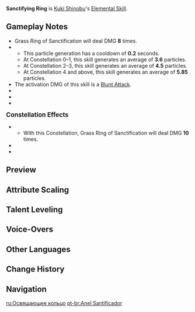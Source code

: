 {{Talent Infobox
|image         = Talent Sanctifying Ring.png
|character     = Kuki Shinobu
|type          = Elemental Skill
|info          = Creates a Grass Ring of Sanctification at the cost of part of her [[HP]], dealing {{Color|Electro DMG}} to nearby opponents.<br /><br />'''Grass Ring of Sanctification'''<br />Follows your current active character around. Deals {{Color|Electro DMG}} to nearby opponents every 1.5s and restores HP for the active character(s) within the ring's AoE based on Kuki Shinobu's Max HP.<br /><br />The HP consumption from using this skill can only bring her to 20% HP.
|CD            = 15s
|duration      = 12s
|attr1         = Skill DMG
|value1        = 75.7 – 160.9%
|attr2         = Grass Ring of Sanctification Healing
|value2        = 3% Max HP+288.9 – 6.4% Max HP+794.5
|attr3         = Grass Ring of Sanctification DMG
|value3        = 25.2 – 53.6%
|attr4         = Activation Cost
|value4        = 30% Current HP
|scale_att1    = HP
|scale_att2    = ATK
|utility1      = Health Depletion
|utility2      = Healing
}}
{{Description|Band the Naku Weed into a loop about your waist, and it shall exorcise evil.}}
'''Sanctifying Ring''' is [[Kuki Shinobu]]'s [[Elemental Skill]].

==Gameplay Notes==
* Grass Ring of Sanctification will deal DMG '''8''' times.
* {{TalentNote|particles|Grass Ring of Sanctification DMG or Kuki Shinobu's [[To Sever Sealing|4th Constellation]]|0.45}}
** This particle generation has a cooldown of '''0.2''' seconds.
** At Constellation 0–1, this skill generates an average of '''3.6''' particles.
** At Constellation 2–3, this skill generates an average of '''4.5''' particles.
** At Constellation 4 and above, this skill generates an average of '''5.85''' particles.
* The activation DMG of this skill is a [[Blunt Attack]].
* {{TalentNote|icd|Skill DMG|2.5|3|Grass Ring of Sanctification DMG}}
* {{TalentNote|no snapshot|Skill DMG|character=Kuki Shinobu}}
* {{TalentNote|character=Kuki Shinobu|talent=Sanctifying Ring|ascension|2|Heart's Repose|increases Sanctifying Ring's healing amount and damage dealt based on Kuki Shinobu's [[Elemental Mastery]]. The healing amount is increased by 75% of her Elemental Mastery, and the damage dealt is increased by 25% of her Elemental Mastery.}}

<big>'''Constellation Effects'''</big>
* {{TalentNote|character=Kuki Shinobu|talent=Sanctifying Ring|constellation|2|To Forsake Fortune}}
** With this Constellation, Grass Ring of Sanctification will deal DMG '''10''' times.
* {{TalentNote|character=Kuki Shinobu|talent=Sanctifying Ring|constellation|3|To Sequester Sorrow}}
* {{TalentNote|character=Kuki Shinobu|talent=Sanctifying Ring|constellation|4|To Sever Sealing}}

==Preview==
{{Preview
|file     = Sanctifying Ring Preview
}}

==Attribute Scaling==
{{Talent Scaling
|levels=13
|order=skilldmg,grassringofsanctificationhealing,grassringofsanctificationdmg,activationcost,duration,cd
|titles=Skill DMG,Grass Ring of Sanctification Healing,Grass Ring of Sanctification DMG,Activation Cost,Duration,CD
|skilldmg_1=75.71
|skilldmg_2=81.39
|skilldmg_3=87.07
|skilldmg_4=94.64
|skilldmg_5=100.32
|skilldmg_6=106
|skilldmg_7=113.57
|skilldmg_8=121.14
|skilldmg_9=128.71
|skilldmg_10=136.28
|skilldmg_11=143.85
|skilldmg_12=151.42
|skilldmg_13=160.89
|grassringofsanctificationhealing_1=3% Max HP+288.89
|grassringofsanctificationhealing_2=3.23% Max HP+317.78
|grassringofsanctificationhealing_3=3.45% Max HP+349.08
|grassringofsanctificationhealing_4=3.75% Max HP+382.79
|grassringofsanctificationhealing_5=3.98% Max HP+418.91
|grassringofsanctificationhealing_6=4.2% Max HP+457.43
|grassringofsanctificationhealing_7=4.5% Max HP+498.37
|grassringofsanctificationhealing_8=4.8% Max HP+541.71
|grassringofsanctificationhealing_9=5.1% Max HP+587.45
|grassringofsanctificationhealing_10=5.4% Max HP+635.61
|grassringofsanctificationhealing_11=5.7% Max HP+686.17
|grassringofsanctificationhealing_12=6% Max HP+739.14
|grassringofsanctificationhealing_13=6.38% Max HP+794.52
|grassringofsanctificationdmg_1=25.24
|grassringofsanctificationdmg_2=27.13
|grassringofsanctificationdmg_3=29.03
|grassringofsanctificationdmg_4=31.55
|grassringofsanctificationdmg_5=33.44
|grassringofsanctificationdmg_6=35.34
|grassringofsanctificationdmg_7=37.86
|grassringofsanctificationdmg_8=40.38
|grassringofsanctificationdmg_9=42.91
|grassringofsanctificationdmg_10=45.43
|grassringofsanctificationdmg_11=47.96
|grassringofsanctificationdmg_12=50.48
|grassringofsanctificationdmg_13=53.63
|activationcost=30% Current HP
|duration=12s
|cd=15s
}}

==Talent Leveling==
{{Talent Upgrade|Kuki Shinobu}}

==Voice-Overs==
{{Talent VO}}

==Other Languages==
{{Other Languages
|en      = Sanctifying Ring
|zhs     = 越祓雷草之轮
|zhs_rm  = Yuèfú Léicǎo zhī Lún
|zht     = 越祓雷草之輪
|zht_rm  = Yuèfú Léicǎo zhī Lún
|zh_tl   = Ring of Purifying Thunder Grass
|ja      = 越祓雷草の輪
|ja_rm   = Etsufutsu Raisou no Rin
|ja_tl   = Ring of Purifying Thunder Grass
|ko      = {{tt|제액|除厄}}의 {{tt|뇌초지륜|雷草之輪}}
|ko_rm   = Je'aek-ui Noechojiryun
|ko_tl   = Wheel of Grass-Cutting Thunder of Avoiding Misfortune
|es      = Anillo purificador herboatronador
|es_tl   = 
|fr      = Anneau de consécration
|fr_tl   = Consecration Ring
|ru      = Освящающее кольцо
|ru_tl   = 
|th      = Sanctifying Ring
|vi      = Vòng Cỏ Sấm Thánh Hóa
|vi_tl   = 
|de      = Grasring der Reinigung
|de_tl   = Grass Ring of Cleansing
|id      = Sanctifying Ring
|pt      = Anel Santificador
|pt_tl   = 
}}

==Change History==
{{Change History|2.7}}
<!--
==References==
{{Reflist|1}}
-->
==Navigation==
{{Talent Navbox|Kuki Shinobu}}
[[ru:Освящающее кольцо]]
[[pt-br:Anel Santificador]]